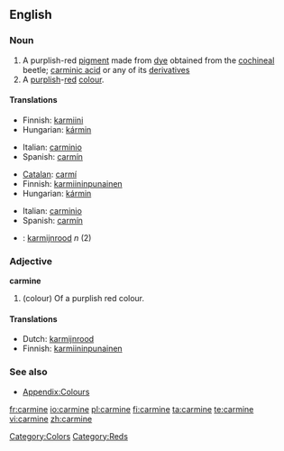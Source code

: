 ==English==

===Noun===
{{en-noun}}

# A purplish-red [[pigment]] made from [[dye]] obtained from the [[cochineal]] beetle; [[carminic acid]] or any of its [[derivative]]s
# A [[purplish]]-[[red]] [[colour]].
#: {{color panel|2=7F3A3F}}

====Translations====
{{trans-top|pigment}}
* Finnish: [[karmiini]]
* Hungarian: [[kármin]]
{{trans-mid}}
* Italian: [[carminio]]
* Spanish: [[carmín]]
{{trans-bottom}}

{{trans-top|colour}}
* [[Catalan]]: [[carmí]]
* Finnish: [[karmiininpunainen]]
* Hungarian: [[kármin]]
{{trans-mid}}
* Italian: [[carminio]]
* Spanish: [[carmín]]
{{trans-bottom}}

{{checktrans}}
<!--Remove this section once all of the translations below have been moved into the tables above.-->

* {{ttbc|Dutch}}: [[karmijnrood]] ''n'' (2)

===Adjective===
'''carmine'''

# (colour) Of a purplish red colour.

====Translations====
* Dutch: [[karmijnrood]]
* Finnish: [[karmiininpunainen]]

===See also===
* [[Appendix:Colours]]

[[Category:Colors]]
[[Category:Reds]]

[[fr:carmine]]
[[io:carmine]]
[[pl:carmine]]
[[fi:carmine]]
[[ta:carmine]]
[[te:carmine]]
[[vi:carmine]]
[[zh:carmine]]